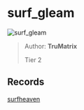 
# surf_gleam

![surf_gleam](https://raw.githubusercontent.com/Sayt123/SurfMapPics/Maps-and-bonuses/csgo/surf_gleam.jpg)

> Author: **TruMatrix**
>
> Tier 2

## Records

[surfheaven](https://surfheaven.eu/map/surf_gleam)
